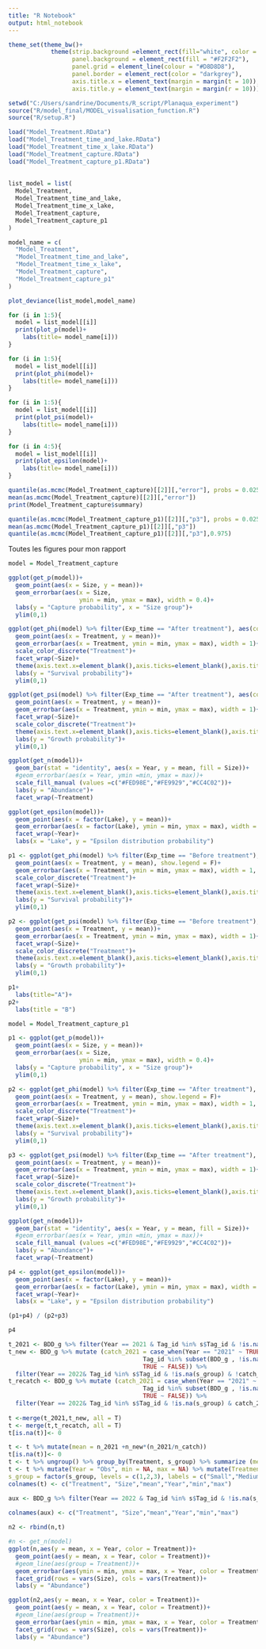 ```yaml
---
title: "R Notebook"
output: html_notebook
---
```


```r
theme_set(theme_bw()+
            theme(strip.background =element_rect(fill="white", color = "darkgrey"),
                  panel.background = element_rect(fill = "#F2F2F2"),
                  panel.grid = element_line(colour = "#D8D8D8"),
                  panel.border = element_rect(color = "darkgrey"),
                  axis.title.x = element_text(margin = margin(t = 10)),
                  axis.title.y = element_text(margin = margin(r = 10))))
```


```r
setwd("C:/Users/sandrine/Documents/R_script/Planaqua_experiment")
source("R/model_final/MODEL_visualisation_function.R")
source("R/setup.R")
```


```r

load("Model_Treatment.RData")
load("Model_Treatment_time_and_lake.RData")
load("Model_Treatment_time_x_lake.RData")
load("Model_Treatment_capture.RData")
load("Model_Treatment_capture_p1.RData")
  
  
list_model = list(
  Model_Treatment,
  Model_Treatment_time_and_lake,
  Model_Treatment_time_x_lake,
  Model_Treatment_capture,
  Model_Treatment_capture_p1
)

model_name = c(
  "Model_Treatment",
  "Model_Treatment_time_and_lake",
  "Model_Treatment_time_x_lake",
  "Model_Treatment_capture",
  "Model_Treatment_capture_p1"
)
```

```r
plot_deviance(list_model,model_name)
```


```r
for (i in 1:5){
  model = list_model[[i]]
  print(plot_p(model)+
    labs(title= model_name[i]))
}
```

```r
for (i in 1:5){
  model = list_model[[i]]
  print(plot_phi(model)+
    labs(title= model_name[i]))
}
```

```r
for (i in 1:5){
  model = list_model[[i]]
  print(plot_psi(model)+
    labs(title= model_name[i]))
}
```


```r
for (i in 4:5){
  model = list_model[[i]]
  print(plot_epsilon(model)+
    labs(title= model_name[i]))
}
```


```r
quantile(as.mcmc(Model_Treatment_capture)[[2]][,"error"], probs = 0.025, digits = )
mean(as.mcmc(Model_Treatment_capture)[[2]][,"error"])
print(Model_Treatment_capture$summary)
```

```r
quantile(as.mcmc(Model_Treatment_capture_p1)[[2]][,"p3"], probs = 0.025, digits = )
mean(as.mcmc(Model_Treatment_capture_p1)[[2]][,"p3"])
quantile(as.mcmc(Model_Treatment_capture_p1)[[2]][,"p3"],0.975)
```

Toutes les figures pour mon rapport
```r
model = Model_Treatment_capture

ggplot(get_p(model))+
  geom_point(aes(x = Size, y = mean))+
  geom_errorbar(aes(x = Size, 
                    ymin = min, ymax = max), width = 0.4)+
  labs(y = "Capture probability", x = "Size group")+
  ylim(0,1)

ggplot(get_phi(model) %>% filter(Exp_time == "After treatment"), aes(color = factor(Treatment)))+
  geom_point(aes(x = Treatment, y = mean))+
  geom_errorbar(aes(x = Treatment, ymin = min, ymax = max), width = 1)+
  scale_color_discrete("Treatment")+
  facet_wrap(~Size)+
  theme(axis.text.x=element_blank(),axis.ticks=element_blank(),axis.title.x=element_blank())+
  labs(y = "Survival probability")+
  ylim(0,1)

ggplot(get_psi(model) %>% filter(Exp_time == "After treatment"), aes(color = factor(Treatment)))+
  geom_point(aes(x = Treatment, y = mean))+
  geom_errorbar(aes(x = Treatment, ymin = min, ymax = max), width = 1)+
  facet_wrap(~Size)+
  scale_color_discrete("Treatment")+
  theme(axis.text.x=element_blank(),axis.ticks=element_blank(),axis.title.x=element_blank())+
  labs(y = "Growth probability")+
  ylim(0,1)

ggplot(get_n(model))+
  geom_bar(stat = "identity", aes(x = Year, y = mean, fill = Size))+
  #geom_errorbar(aes(x = Year, ymin =min, ymax = max))+
  scale_fill_manual (values =c("#FED98E","#FE9929","#CC4C02"))+
  labs(y = "Abundance")+
  facet_wrap(~Treatment)

ggplot(get_epsilon(model))+
  geom_point(aes(x = factor(Lake), y = mean))+
  geom_errorbar(aes(x = factor(Lake), ymin = min, ymax = max), width = 0.4)+
  facet_wrap(~Year)+
  labs(x = "Lake", y = "Epsilon distribution probability")

```

```r
p1 <- ggplot(get_phi(model) %>% filter(Exp_time == "Before treatment"), aes(color = factor(Treatment)))+
  geom_point(aes(x = Treatment, y = mean), show.legend = F)+
  geom_errorbar(aes(x = Treatment, ymin = min, ymax = max), width = 1, show.legend = F)+
  scale_color_discrete("Treatment")+
  facet_wrap(~Size)+
  theme(axis.text.x=element_blank(),axis.ticks=element_blank(),axis.title.x=element_blank())+
  labs(y = "Survival probability")+
  ylim(0,1)

p2 <- ggplot(get_psi(model) %>% filter(Exp_time == "Before treatment"), aes(color = factor(Treatment)))+
  geom_point(aes(x = Treatment, y = mean))+
  geom_errorbar(aes(x = Treatment, ymin = min, ymax = max), width = 1)+
  facet_wrap(~Size)+
  scale_color_discrete("Treatment")+
  theme(axis.text.x=element_blank(),axis.ticks=element_blank(),axis.title.x=element_blank())+
  labs(y = "Growth probability")+
  ylim(0,1)

p1+
  labs(title="A")+
p2+
  labs(title = "B")
```

```r
model = Model_Treatment_capture_p1

p1 <- ggplot(get_p(model))+
  geom_point(aes(x = Size, y = mean))+
  geom_errorbar(aes(x = Size, 
                    ymin = min, ymax = max), width = 0.4)+
  labs(y = "Capture probability", x = "Size group")+
  ylim(0,1)

p2 <- ggplot(get_phi(model) %>% filter(Exp_time == "After treatment"), aes(color = factor(Treatment)))+
  geom_point(aes(x = Treatment, y = mean), show.legend = F)+
  geom_errorbar(aes(x = Treatment, ymin = min, ymax = max), width = 1, show.legend = F)+
  scale_color_discrete("Treatment")+
  facet_wrap(~Size)+
  theme(axis.text.x=element_blank(),axis.ticks=element_blank(),axis.title.x=element_blank())+
  labs(y = "Survival probability")+
  ylim(0,1)

p3 <- ggplot(get_psi(model) %>% filter(Exp_time == "After treatment"), aes(color = factor(Treatment)))+
  geom_point(aes(x = Treatment, y = mean))+
  geom_errorbar(aes(x = Treatment, ymin = min, ymax = max), width = 1)+
  facet_wrap(~Size)+
  scale_color_discrete("Treatment")+
  theme(axis.text.x=element_blank(),axis.ticks=element_blank(),axis.title.x=element_blank())+
  labs(y = "Growth probability")+
  ylim(0,1)

ggplot(get_n(model))+
  geom_bar(stat = "identity", aes(x = Year, y = mean, fill = Size))+
  #geom_errorbar(aes(x = Year, ymin =min, ymax = max))+
  scale_fill_manual (values =c("#FED98E","#FE9929","#CC4C02"))+
  labs(y = "Abundance")+
  facet_wrap(~Treatment)

p4 <- ggplot(get_epsilon(model))+
  geom_point(aes(x = factor(Lake), y = mean))+
  geom_errorbar(aes(x = factor(Lake), ymin = min, ymax = max), width = 0.4)+
  facet_wrap(~Year)+
  labs(x = "Lake", y = "Epsilon distribution probability")
```

```r
(p1+p4) / (p2+p3)
```

```r
p4
```


```r
t_2021 <- BDD_g %>% filter(Year == 2021 & Tag_id %in% s$Tag_id & !is.na(s_group)) %>% group_by(Lake,Treatment,s_group) %>% summarize(n_2021 = n())
t_new <- BDD_g %>% mutate (catch_2021 = case_when(Year == "2021" ~ TRUE,
                                      Tag_id %in% subset(BDD_g , !is.na(Tag_id) & Year == "2021")$Tag_id ~ TRUE,
                                      TRUE ~ FALSE)) %>%
  filter(Year == 2022& Tag_id %in% s$Tag_id & !is.na(s_group) & !catch_2021) %>% group_by(Lake,Treatment,s_group) %>% summarize(n_new = n())
t_recatch <- BDD_g %>% mutate (catch_2021 = case_when(Year == "2021" ~ TRUE,
                                      Tag_id %in% subset(BDD_g , !is.na(Tag_id) & Year == "2021")$Tag_id ~ TRUE,
                                      TRUE ~ FALSE)) %>%
  filter(Year == 2022& Tag_id %in% s$Tag_id & !is.na(s_group) & catch_2021) %>% group_by(Lake,Treatment,s_group) %>% summarize(n_catch = n())
  
t <-merge(t_2021,t_new, all = T)
t <- merge(t,t_recatch, all = T)
t[is.na(t)]<- 0

t <- t %>% mutate(mean = n_2021 +n_new*(n_2021/n_catch))
t[is.na(t)]<- 0
t <- t %>% ungroup() %>% group_by(Treatment, s_group) %>% summarize (mean =sum(mean))
t <- t %>% mutate(Year = "Obs", min = NA, max = NA) %>% mutate(Treatment = factor(Treatment, levels = c(1,2,3,4), labels = Treatment_name),
s_group = factor(s_group, levels = c(1,2,3), labels = c("Small","Medium","Large")))
colnames(t) <- c("Treatment", "Size","mean","Year","min","max")

aux <- BDD_g %>% filter(Year == 2022 & Tag_id %in% s$Tag_id & !is.na(s_group) & s_group != 0) %>% group_by(Treatment, s_group) %>% summarize (mean = n()) %>% mutate(Year = "2022", min = NA, max = NA) %>% mutate(Treatment = factor(Treatment, levels = c(1,2,3,4), labels = Treatment_name),
                                                                                                                                                                                             s_group = factor(s_group, levels = c(1,2,3), labels = c("Small","Medium","Large")))
colnames(aux) <- c("Treatment", "Size","mean","Year","min","max")

n2 <- rbind(n,t)
```

```r
#n <- get_n(model)
ggplot(n,aes(y = mean, x = Year, color = Treatment))+
  geom_point(aes(y = mean, x = Year, color = Treatment))+
  #geom_line(aes(group = Treatment))+
  geom_errorbar(aes(ymin = min, ymax = max, x = Year, color = Treatment))+
  facet_grid(rows = vars(Size), cols = vars(Treatment))+
  labs(y = "Abundance")

ggplot(n2,aes(y = mean, x = Year, color = Treatment))+
  geom_point(aes(y = mean, x = Year, color = Treatment))+
  #geom_line(aes(group = Treatment))+
  geom_errorbar(aes(ymin = min, ymax = max, x = Year, color = Treatment))+
  facet_grid(rows = vars(Size), cols = vars(Treatment))+
  labs(y = "Abundance")
```

```r

```


